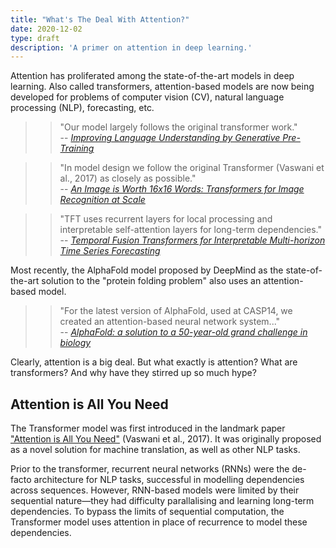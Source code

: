 ```yaml
---
title: "What's The Deal With Attention?"
date: 2020-12-02
type: draft
description: 'A primer on attention in deep learning.'
---
```


Attention has proliferated among the state-of-the-art models in deep learning. Also called transformers, attention-based models are now being developed for problems of computer vision (CV), natural language processing (NLP), forecasting, etc.

>> "Our model largely follows the original transformer work."  
>> -- <cite>[Improving Language Understanding by Generative Pre-Training](https://www.cs.ubc.ca/~amuham01/LING530/papers/radford2018improving.pdf)</cite>

>> "In model design we follow the original Transformer (Vaswani et al., 2017) as closely as possible."  
>> -- <cite>[An Image is Worth 16x16 Words: Transformers for Image Recognition at Scale](https://arxiv.org/abs/2010.11929)</cite>

>> "TFT uses recurrent layers for local processing and interpretable self-attention layers for long-term dependencies."  
>> -- <cite>[Temporal Fusion Transformers for Interpretable Multi-horizon Time Series Forecasting](https://arxiv.org/abs/1912.09363)</cite>

Most recently, the AlphaFold model proposed by DeepMind as the state-of-the-art solution to the "protein folding problem" also uses an attention-based model.

>> "For the latest version of AlphaFold, used at CASP14, we created an attention-based neural network system..."  
>> -- <cite>[AlphaFold: a solution to a 50-year-old grand challenge in biology](https://deepmind.com/blog/article/alphafold-a-solution-to-a-50-year-old-grand-challenge-in-biology)</cite>

Clearly, attention is a big deal. But what exactly is attention? What are transformers? And why have they stirred up so much hype?

## Attention is All You Need

The Transformer model was first introduced in the landmark paper ["Attention is All You Need"](https://arxiv.org/abs/1706.03762) (Vaswani et al., 2017). It was originally proposed as a novel solution for machine translation, as well as other NLP tasks. 

Prior to the transformer, recurrent neural networks (RNNs) were the de-facto architecture for NLP tasks, successful in modelling dependencies across sequences. However, RNN-based models were limited by their sequential nature—they had difficulty parallalising and learning long-term dependencies. To bypass the limits of sequential computation, the Transformer model uses attention in place of recurrence to model these dependencies.

